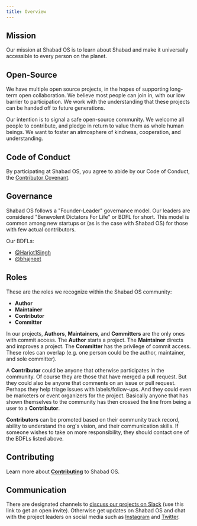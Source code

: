 ```yaml
---
title: Overview
---
```


## Mission

Our mission at Shabad OS is to learn about Shabad and make it universally accessible to every person on the planet.

## Open-Source

We have multiple open source projects, in the hopes of supporting long-term open collaboration. We believe most people can join in, with our low barrier to participation. We work with the understanding that these projects can be handed off to future generations.

Our intention is to signal a safe open-source community. We welcome all people to contribute, and pledge in return to value them as whole human beings. We want to foster an atmosphere of kindness, cooperation, and understanding.

## Code of Conduct

By participating at Shabad OS, you agree to abide by our Code of Conduct, the [Contributor Covenant](/docs/community/code-of-conduct).

## Governance

Shabad OS follows a "Founder-Leader" governance model. Our leaders are considered "Benevolent Dictators For Life" or BDFL for short. This model is common among new startups or (as is the case with Shabad OS) for those with few actual contributors.

Our BDFLs:

- [@Harjot1Singh](https://github.com/Harjot1Singh)
- [@bhajneet](https://github.com/bhajneet)

## Roles

These are the roles we recognize within the Shabad OS community:

- **Author**
- **Maintainer**
- **Contributor**
- **Committer**

In our projects, **Authors**, **Maintainers**, and **Committers** are the only ones with commit access. The **Author** starts a project. The **Maintainer** directs and improves a project. The **Committer** has the privilege of commit access. These roles can overlap (e.g. one person could be the author, maintainer, and sole committer).

A **Contributor** could be anyone that otherwise participates in the community. Of course they are those that have merged a pull request. But they could also be anyone that comments on an issue or pull request. Perhaps they help triage issues with labels/follow-ups. And they could even be marketers or event organizers for the project. Basically anyone that has shown themselves to the community has then crossed the line from being a user to a **Contributor**.

**Contributors** can be promoted based on their community track record, ability to understand the org's vision, and their communication skills. If someone wishes to take on more responsibility, they should contact one of the BDFLs listed above.

## Contributing

Learn more about [**Contributing**](/docs/community/contributing) to Shabad OS.

## Communication

There are designated channels to [discuss our projects on Slack](https://chat.shabados.com) (use this link to get an open invite). Otherwise get updates on Shabad OS and chat with the project leaders on social media such as [Instagram](https://www.instagram.com/shabad_os/) and [Twitter](https://www.twitter.com/shabad_os/).
